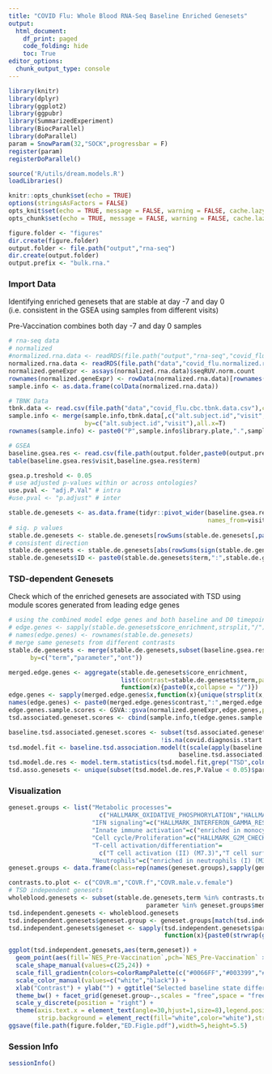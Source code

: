 ```yaml
---
title: "COVID Flu: Whole Blood RNA-Seq Baseline Enriched Genesets"
output:
  html_document:
    df_print: paged
    code_folding: hide
    toc: True
editor_options:
  chunk_output_type: console
---
```



```r
library(knitr)
library(dplyr)
library(ggplot2)
library(ggpubr)
library(SummarizedExperiment)
library(BiocParallel)
library(doParallel)
param = SnowParam(32,"SOCK",progressbar = F)
register(param)
registerDoParallel()

source('R/utils/dream.models.R')
loadLibraries()

knitr::opts_chunk$set(echo = TRUE)
options(stringsAsFactors = FALSE)
opts_knit$set(echo = TRUE, message = FALSE, warning = FALSE, cache.lazy = FALSE, out.width=900)
opts_chunk$set(echo = TRUE, message = FALSE, warning = FALSE, cache.lazy = FALSE, out.width=900)

figure.folder <- "figures"
dir.create(figure.folder)
output.folder <- file.path("output","rna-seq")
dir.create(output.folder)
output.prefix <- "bulk.rna."
```

### Import Data
Identifying enriched genesets that are stable at day -7 and day 0 (i.e. consistent in the GSEA using samples from different visits)

Pre-Vaccination combines both day -7 and day 0 samples
```r
# rna-seq data
# normalized
#normalized.rna.data <- readRDS(file.path("output","rna-seq","covid_flu.normalized.rna.data.RDS"))
normalized.rna.data <- readRDS(file.path("data","covid_flu.normalized.rna.data.RDS"))
normalized.geneExpr <- assays(normalized.rna.data)$seqRUV.norm.count
rownames(normalized.geneExpr) <- rowData(normalized.rna.data)[rownames(normalized.geneExpr),]$symbol
sample.info <- as.data.frame(colData(normalized.rna.data))

# TBNK Data
tbnk.data <- read.csv(file.path("data","covid_flu.cbc.tbnk.data.csv"),check.names = F)
sample.info <- merge(sample.info,tbnk.data[,c("alt.subject.id","visit",grep("\\(%\\)$",colnames(tbnk.data),value=T))],
                     by=c("alt.subject.id","visit"),all.x=T)
rownames(sample.info) <- paste0("P",sample.info$library.plate,".",sample.info$library.well)

# GSEA
baseline.gsea.res <- read.csv(file.path(output.folder,paste0(output.prefix,"baseline.gsea.csv")))
table(baseline.gsea.res$visit,baseline.gsea.res$term)

gsea.p.treshold <- 0.05
# use adjusted p-values within or across ontologies?
use.pval <- "adj.P.Val" # intra
#use.pval <- "p.adjust" # inter

stable.de.genesets <- as.data.frame(tidyr::pivot_wider(baseline.gsea.res,id_cols=c(term,parameter,ont),
                                                       names_from=visit,values_from=c(NES,adj.P.Val)))
# sig. p values
stable.de.genesets <- stable.de.genesets[rowSums(stable.de.genesets[,paste0(use.pval,"_",unique(baseline.gsea.res$visit))] < gsea.p.treshold) == 3,]
# consistent direction
stable.de.genesets <- stable.de.genesets[abs(rowSums(sign(stable.de.genesets[,paste0("NES_",unique(baseline.gsea.res$visit))]))) == 3,]
stable.de.genesets$ID <- paste0(stable.de.genesets$term,":",stable.de.genesets$parameter)
```

### TSD-dependent Genesets
Check which of the enriched genesets are associated with TSD using module scores generated from leading edge genes
```r
# using the combined model edge genes and both baseline and D0 timepoints to calculate spearman's rho
# edge.genes <- sapply(stable.de.genesets$core_enrichment,strsplit,"/")
# names(edge.genes) <- rownames(stable.de.genesets)
# merge same genesets from different contrasts
stable.de.genesets <- merge(stable.de.genesets,subset(baseline.gsea.res,visit == "Pre-Vaccination")[,c("term","parameter","ont","core_enrichment")],
      by=c("term","parameter","ont"))

merged.edge.genes <- aggregate(stable.de.genesets$core_enrichment,
                               list(contrast=stable.de.genesets$term,parameter=stable.de.genesets$parameter),
                               function(x){paste0(x,collapse = "/")})
edge.genes <- sapply(merged.edge.genes$x,function(x){unique(strsplit(x,"/"))})
names(edge.genes) <- paste0(merged.edge.genes$contrast,":",merged.edge.genes$parameter)
edge.genes.sample.scores <- GSVA::gsva(normalized.geneExpr,edge.genes,parallel.sz=6,min.sz=3)
tsd.associated.geneset.scores <- cbind(sample.info,t(edge.genes.sample.scores)[rownames(sample.info),])

baseline.tsd.associated.geneset.scores <- subset(tsd.associated.geneset.scores,visit %in% c("Day -7","Day 0") & 
                                          !is.na(covid.diagnosis.start.date.to.sample.drawn))
tsd.model.fit <- baseline.tsd.association.model(t(scale(apply(baseline.tsd.associated.geneset.scores[,names(edge.genes)],2,rank))),
                                               baseline.tsd.associated.geneset.scores,additional.fixed.effects = "`Neutrophils % of Parent (%)`")
tsd.model.de.res <- model.term.statistics(tsd.model.fit,grep("TSD",colnames(tsd.model.fit$coefficients),value=T))
tsd.asso.genesets <- unique(subset(tsd.model.de.res,P.Value < 0.05)$parameter)
```

### Visualization
```r
geneset.groups <- list("Metabolic processes"=
                         c("HALLMARK_OXIDATIVE_PHOSPHORYLATION","HALLMARK_FATTY_ACID_METABOLISM","HALLMARK_GLYCOLYSIS","HALLMARK_MTORC1_SIGNALING"),
                       "IFN signaling"=c("HALLMARK_INTERFERON_GAMMA_RESPONSE"),
                       "Innate immune activation"=c("enriched in monocytes (II) (M11.0)","cell cycle and transcription (M4.0)"),
                       "Cell cycle/Proliferation"=c("HALLMARK_G2M_CHECKPOINT","cell cycle (I) (M4.1)"),
                       "T-cell activation/differentiation"=
                         c("T cell activation (II) (M7.3)","T cell surface signature (S0)","T cell differentiation (M14)"),
                       "Neutrophils"=c("enriched in neutrophils (I) (M37.1)"))
geneset.groups <- data.frame(class=rep(names(geneset.groups),sapply(geneset.groups,length)),member=unlist(geneset.groups))

contrasts.to.plot <- c("COVR.m","COVR.f","COVR.male.v.female")
# TSD independent genesets
wholeblood.genesets <- subset(stable.de.genesets,term %in% contrasts.to.plot & 
                                      parameter %in% geneset.groups$member & !(ID %in% tsd.asso.genesets))
tsd.independent.genesets <- wholeblood.genesets
tsd.independent.genesets$geneset.group <- geneset.groups[match(tsd.independent.genesets$parameter,geneset.groups$member),"class"]
tsd.independent.genesets$geneset <- sapply(tsd.independent.genesets$parameter,
                                           function(x){paste0(strwrap(gsub("_"," ",x),width=30),collapse = "\n")})

ggplot(tsd.independent.genesets,aes(term,geneset)) + 
  geom_point(aes(fill=`NES_Pre-Vaccination`,pch=`NES_Pre-Vaccination` > 0),color="black",size=4) + 
  scale_shape_manual(values=c(25,24)) +
  scale_fill_gradientn(colors=colorRampPalette(c("#0066FF","#003399","#000066","black","yellow4","yellow"))(100),limits=c(-2.7,2.3)) + 
  scale_color_manual(values=c("white","black")) +
  xlab("Contrast") + ylab("") + ggtitle("Selected baseline state differences in whole blood") +
  theme_bw() + facet_grid(geneset.group~.,scales = "free",space = "free",switch = "y") +
  scale_y_discrete(position = "right") +
  theme(axis.text.x = element_text(angle=30,hjust=1,size=8),legend.position = "bottom",legend.box = "vertical",
        strip.background = element_rect(fill="white",color="white"),strip.text.y.left = element_text(angle=0,hjust = 1,size=8))
ggsave(file.path(figure.folder,"ED.Fig1e.pdf"),width=5,height=5.5)
```

### Session Info
```r
sessionInfo()
```